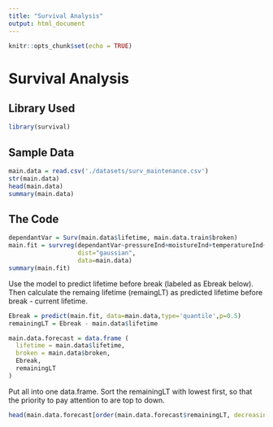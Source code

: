 ```yaml
---
title: "Survival Analysis"
output: html_document
---
```


```r
knitr::opts_chunk$set(echo = TRUE)
```



# Survival Analysis

## Library Used

```r
library(survival)
```

## Sample Data

```r
main.data = read.csv('./datasets/surv_maintenance.csv')
str(main.data)
head(main.data)
summary(main.data)
```

## The Code

```r
dependantVar = Surv(main.data$lifetime, main.data.train$broken)
main.fit = survreg(dependantVar~pressureInd+moistureInd+temperatureInd+team+provider, 
                   dist="gaussian", 
                   data=main.data)
summary(main.fit)
```


Use the model to predict lifetime before break (labeled as Ebreak below).  Then calculate the remaing lifetime (remaingLT) as predicted lifetime before break - current lifetime.

```r
Ebreak = predict(main.fit, data=main.data,type='quantile',p=0.5)
remainingLT = Ebreak - main.data$lifetime
```

```r
main.data.forecast = data.frame (
  lifetime = main.data$lifetime,
  broken = main.data$broken,
  Ebreak,
  remainingLT
)
```

Put all into one data.frame.  Sort the remainingLT with lowest first, so that the priority to pay attention to are top to down.  

```r
head(main.data.forecast[order(main.data.forecast$remainingLT, decreasing = FALSE),])
```
